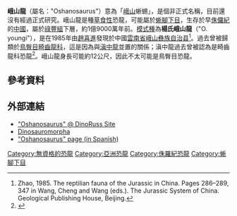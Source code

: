 {{Otheruses|subject=峨山龍 (Oshanosaurus)|other=峨山龍 (Eshanosaurus)|峨山龍 (消歧義)}}
'''峨山龍'''（屬名："Oshanosaurus"）意為「[[峨山|峨山]]蜥蜴」，是個非正式名稱，目前還沒有經過正式研究。峨山龍是種[[草食性|草食性]]恐龍，可能屬於[[蜥腳下目|蜥腳下目]]，生存於早[[侏儸紀|侏儸紀]]的[[中國|中國]]，屬於[[祿豐組|祿豐組]]下層，約1億9000萬年前。[[模式種|模式種]]為'''楊氏峨山龍'''（"O. youngi"），是在1985年由[[趙喜進|趙喜進]]發現於中國[[雲南省|雲南省]][[峨山彝族自治县|峨山彝族自治县]]<ref>Zhao, 1985. The reptilian fauna of the Jurassic in China. Pages 286–289, 347 in Wang, Cheng and Wang (eds.). The Jurassic System of China. Geological Publishing House, Beijing.</ref>。過去曾被歸類於[[鳥臀目|鳥臀目]][[畸齒龍科|畸齒龍科]]，這是因為與[[滇中龍|滇中龍]]並置的關係；滇中龍過去曾被認為是畸齒龍科恐龍<ref>{{cite web|last=Mortimer|first=Mickey|title=Sauropod Vertebrate Pictures Of the Year- Zhao's nomina nuda|url=http://theropoddatabase.blogspot.com/2011/01/sauropod-vertebrate-pictures-of-year.html|accessdate=2 January 2011|archive-date=2012-03-12|archive-url=https://web.archive.org/web/20120312220819/http://theropoddatabase.blogspot.com/2011/01/sauropod-vertebrate-pictures-of-year.html|dead-url=no}}</ref>。峨山龍身長可能約12公尺，因此不太可能是鳥臀目恐龍。

==參考資料==
{{reflist}}

==外部連結==
* [https://web.archive.org/web/20080304235027/http://www.dinoruss.com/de_4/5a8e234.htm "Oshanosaurus" @ DinoRuss Site]
* [https://web.archive.org/web/20090327113542/http://www.users.qwest.net/~jstweet1/dinosauromorpha.htm Dinosauromorpha]
* [http://www.duiops.net/dinos/oshanosaurus.html "Oshanosaurus" page (in Spanish)] {{Wayback|url=http://www.duiops.net/dinos/oshanosaurus.html |date=20160303170030 }}

{{dinosaur-stub}}
[[Category:無資格的恐龍|Category:無資格的恐龍]]
[[Category:亞洲恐龍|Category:亞洲恐龍]]
[[Category:侏羅紀恐龍|Category:侏羅紀恐龍]]
[[Category:蜥腳下目|Category:蜥腳下目]]
